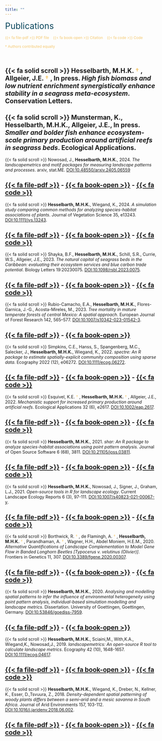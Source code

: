 ```yaml
---
title: ""
---
```


<span style="color:#0A475D;font-size:200%"> Publications </span>

<span style="color:#F4C76D;font-size:85%;"> {{< fa file-pdf >}} PDF file &nbsp;&nbsp; {{< fa book-open >}} Citation &nbsp;&nbsp; {{< fa code >}} Code  </span>

<span style="color:#F4C76D;font-size:85%;"> \† Authors contributed equally </span>

<br>

{{< fa solid scroll >}} **Hesselbarth, M.H.K.** <span style="color:#F4C76D"> \† </span>, Allgeier, J.E. <span style="color:#F4C76D"> \† </span>, In press. _High fish biomass and low nutrient enrichment synergistically enhance stability in a seagrass meta-ecosystem_. Conservation Letters.
---

{{< fa solid scroll >}} Munsterman, K., **Hesselbarth, M.H.K.**, Allgeier, J.E., In press. _Smaller and bolder fish enhance ecosystem-scale primary production around artificial reefs in seagrass beds_. Ecological Applications.
---

{{< fa solid scroll >}} Nowosad, J., **Hesselbarth, M.H.K.**, 2024. _The landscapemetrics and motif packages for measuring landscape patterns and processes_. arxiv, stat.ME. [DOI:10.48550/arxiv.2405.06559](https://doi.org/10.48550/arxiv.2405.06559)

[{{< fa file-pdf >}}](files/Nowosad_2024_arxiv.pdf) - [{{< fa book-open >}}](files/Nowosad_2024_arxiv.bib) - [{{< fa code >}}](https://github.com/Nowosad/r-ecology-book-chapterIII7)
---

{{< fa solid scroll >}} **Hesselbarth, M.H.K.**, Wiegand, K., 2024. _A simulation study comparing common methods for analyzing species-habitat associations of plants_. Journal of Vegetation Science 35, e13243. [DOI:10.1111/jvs.13243](https://doi.org/10.1111/jvs.13243). 

[{{< fa file-pdf >}}](files/Hesselbarth_2024_Journal_of_Vegetation_Science_35_2.pdf) - [{{< fa book-open >}}](files/Hesselbarth_2024_Journal_of_Vegetation_Science_35_2.bib) - [{{< fa code >}}](https://www.doi.org/10.5281/zenodo.10803171)
---

{{< fa solid scroll >}} Shayka, B.F., **Hesselbarth, M.H.K.**, Schill, S.R., Currie, W.S., Allgeier, J.E., 2023. _The natural capital of seagrass beds in the Caribbean: evaluating their ecosystem services and blue carbon trade potential_. Biology Letters 19:20230075. [DOI:10.1098/rsbl.2023.0075](https://doi.org/10.1098/rsbl.2023.0075). 

[{{< fa file-pdf >}}](files/Shayka_2023_Biological_Letters_19_20230075.pdf) - [{{< fa book-open >}}](files/Shayka_2023_Biology_Letters.bib) - [{{< fa code >}}](https://doi.org/10.5061/dryad.z612jm6h4)
---

{{< fa solid scroll >}} Rubio-Camacho, E.A., **Hesselbarth, M.H.K.**, Flores-Garnica, J.-G., Acosta-Mireles, M., 2023. _Tree mortality in mature temperate forests of central Mexico: A spatial approach_. European Journal of Forest Research 142, 565–577. [DOI:10.1007/s10342-023-01542-3](https://doi.org/10.1007/s10342-023-01542-3). 

[{{< fa file-pdf >}}](files/Rubio-Camacho_2023_European_Journal_of_Forest_Research_142.pdf) - [{{< fa book-open >}}](files/Rubio-Camacho_2023_European_Journal_of_Forest_Research_142.bib)
---

{{< fa solid scroll >}} Simpkins, C.E., Hanss, S., Spangenberg, M.C., Salecker, J., **Hesselbarth, M.H.K.**, Wiegand, K., 2022. _spectre: An R package to estimate spatially-explicit community composition using sparse data_. Ecography 2022 (12), e06272. [DOI:10.1111/ecog.06272](https://doi.org/10.1111/ecog.06272). 

[{{< fa file-pdf >}}](files/Simpkins_2022_Ecography_2022_12.pdf) - [{{< fa book-open >}}](files/Simpkins_2022_Ecography_2022_12.bib) - [{{< fa code >}}](https://github.com/r-spatialecology/spectre_usecase)
---

{{< fa solid scroll >}} Esquivel, K.E. <span style="color:#F4C76D"> \† </span>, **Hesselbarth, M.H.K.** <span style="color:#F4C76D"> \† </span>, Allgeier, J.E., 2022. _Mechanistic support for increased primary production around artificial reefs_. Ecological Applications 32 (6), e2617. [DOI:10.1002/eap.2617](https://doi.org/10.1002/eap.2617). 

[{{< fa file-pdf >}}](files/Esquivel_2022_Ecological_Applications_32_6.pdf) - [{{< fa book-open >}}](files/Esquivel_2022_Ecological_Applications_32_6.bib) - [{{< fa code >}}](https://github.com/Allgeier-Lab/Esquivel_etal_2021_EcolAppl)
---

{{< fa solid scroll >}} **Hesselbarth, M.H.K.**, 2021. _shar: An R package to analyze species-habitat associations using point pattern analysis._ Journal of Open Source Software 6 (68), 3811. [DOI:10.21105/joss.03811](https://doi.org/10.21105/joss.03811). 

[{{< fa file-pdf >}}](files/Hesselbarth_2021_Journal_of_Open_Source_Software_6_68.pdf) - [{{< fa book-open >}}](files/Hesselbarth_2021_Journal_of_Open_Source_Software_6_68.bib) - [{{< fa code >}}](https://github.com/r-spatialecology/shar)
---

{{< fa solid scroll >}} **Hesselbarth, M.H.K.**, Nowosad, J., Signer, J., Graham, L.J., 2021. _Open-source tools in R for landscape ecology_. Current Landscape Ecology Reports 6 (3), 97-111. [DOI:10.1007/s40823-021-00067-y](https://doi.org/10.1007/s40823-021-00067-y). 

[{{< fa file-pdf >}}](files/Hesselbarth_2021_Current_Landscape_Ecology_Reports_6_3.pdf) - [{{< fa book-open >}}](files/Hesselbarth_2021_Current_Landscape_Ecology_Reports_6_3.bib) - [{{< fa code >}}](https://github.com/r-spatialecology/Hesselbarth_et_al_CLER)
---

{{< fa solid scroll >}} Borthwick, R. <span style="color:#F4C76D"> \† </span>, de Flamingh, A. <span style="color:#F4C76D"> \† </span>, **Hesselbarth, M.H.K.** <span style="color:#F4C76D"> \† </span>, Parandhaman, A. <span style="color:#F4C76D"> \† </span>, Wagner, H.H., Abdel Moniem, H.E.M., 2020. _Alternative Quantifications of Landscape Complementation to Model Gene Flow in Banded Longhorn Beetles [Typocerus v. velutinus (Olivier)]_. Frontiers in Genetics 11, 307. [DOI:10.3389/fgene.2020.00307](https://doi.org/10.3389/fgene.2020.00307). 

[{{< fa file-pdf >}}](files/Borthwick_2020_Frontiers_in_Genetics_11.pdf) - [{{< fa book-open >}}](files/Borthwick_2020_Frontiers_in_Genetics_11.bib) - [{{< fa code >}}](https://github.com/mhesselbarth/Borthwick_et_al_2019_Front_Genet)
---

{{< fa solid scroll >}} **Hesselbarth, M.H.K.**, 2020. _Analysing and modelling spatial patterns to infer the influence of environmental heterogeneity using point pattern analysis, individual-based simulation modelling and landscape metrics_. Dissertation. University of Goettingen, Goettingen, Germany. [DOI:10.53846/goediss-7959](http://dx.doi.org/10.53846/goediss-7959). 

[{{< fa file-pdf >}}](files/Hesselbarth_2020_University_of_Goettingen.pdf) - [{{< fa book-open >}}](files/Hesselbarth_2020_University_of_Goettingen.bib)
---

{{< fa solid scroll >}} **Hesselbarth, M.H.K.**, Sciaini,M., With,K.A., Wiegand,K., Nowosad,J., 2019. _landscapemetrics: An open-source R tool to calculate landscape metrics_. Ecography 42 (10), 1648-1657. [DOI:10.1111/ecog.04617](https://doi.org/10.1111/ecog.04617). 

[{{< fa file-pdf >}}](files/Hesselbarth_2019_Ecography_42_10.pdf) - [{{< fa book-open >}}](files/Hesselbarth_2019_Ecography_42_10.bib) - [{{< fa code >}}](https://github.com/mhesselbarth/Hesselbarth_et_al_2019_Ecography)
---

{{< fa solid scroll >}} **Hesselbarth, M.H.K.**, Wiegand, K., Dreber, N., Kellner, K., Esser, D.,Tsvuura, Z., 2018. _Density-dependent spatial patterning of woody plants differs between a semi-arid and a mesic savanna in South Africa_. Journal of Arid Environments 157, 103-112. [DOI:10.1016/j.jaridenv.2018.06.002](https://doi.org/10.1016/j.jaridenv.2018.06.002). 

[{{< fa file-pdf >}}](files/Hesselbarth_2018_Journal_of_Arid_Environments_157.pdf) - [{{< fa book-open >}}](files/Hesselbarth_2018_Journal_of_Arid_Environments_157.bib) - [{{< fa code >}}](https://github.com/mhesselbarth/Hesselbarth_et_al_2018_JAE)
---
